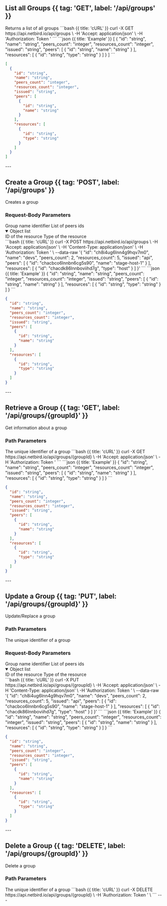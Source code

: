 

## List all Groups {{ tag: 'GET', label: '/api/groups' }}


<Row>

<Col>
Returns a list of all groups
</Col>

<Col sticky>
<CodeGroup title="Request" tag="GET" label="/api/groups" >
```bash {{ title: 'cURL' }}
curl -X GET https://api.netbird.io/api/groups \
-H 'Accept: application/json' \
-H 'Authorization: Token <TOKEN>' 
```
</CodeGroup>
<CodeGroup title="Response" tag="GET" label="/api/groups" >
```json {{ title: 'Example' }}
[
  {
    "id": "string",
    "name": "string",
    "peers_count": "integer",
    "resources_count": "integer",
    "issued": "string",
    "peers": [
      {
        "id": "string",
        "name": "string"
      }
    ],
    "resources": [
      {
        "id": "string",
        "type": "string"
      }
    ]
  }
]
```

```json {{ title: 'Schema' }}
[
  {
    "id": "string",
    "name": "string",
    "peers_count": "integer",
    "resources_count": "integer",
    "issued": "string",
    "peers": [
      {
        "id": "string",
        "name": "string"
      }
    ],
    "resources": [
      {
        "id": "string",
        "type": "string"
      }
    ]
  }
]
```
</CodeGroup>

</Col>

</Row>
---



## Create a Group {{ tag: 'POST', label: '/api/groups' }}


<Row>

<Col>
Creates a group

### Request-Body Parameters


<Properties>
<Property name="name" type="string" required={true} >
Group name identifier
</Property>
<Property name="peers" type="string[]" >
List of peers ids
</Property>
<Property name="resources" type="object[]" >

<details class="custom-details" open >

<summary>Object list</summary>
<Properties>

<Properties>
<Property name="id" type="string" required={true} >
ID of the resource
</Property>
<Property name="type" type="object" required={true} >
Type of the resource
</Property>

</Properties>

</Properties>

</details>
</Property>

</Properties>

</Col>

<Col sticky>
<CodeGroup title="Request" tag="POST" label="/api/groups" >
```bash {{ title: 'cURL' }}
curl -X POST https://api.netbird.io/api/groups \
-H 'Accept: application/json' \
-H 'Content-Type: application/json' \
-H 'Authorization: Token <TOKEN>' \
--data-raw '{
  "id": "ch8i4ug6lnn4g9hqv7m0",
  "name": "devs",
  "peers_count": 2,
  "resources_count": 5,
  "issued": "api",
  "peers": [
    {
      "id": "chacbco6lnnbn6cg5s90",
      "name": "stage-host-1"
    }
  ],
  "resources": [
    {
      "id": "chacdk86lnnboviihd7g",
      "type": "host"
    }
  ]
}'
```
</CodeGroup>
<CodeGroup title="Response" tag="POST" label="/api/groups" >
```json {{ title: 'Example' }}
{
  "id": "string",
  "name": "string",
  "peers_count": "integer",
  "resources_count": "integer",
  "issued": "string",
  "peers": [
    {
      "id": "string",
      "name": "string"
    }
  ],
  "resources": [
    {
      "id": "string",
      "type": "string"
    }
  ]
}
```

```json {{ title: 'Schema' }}
{
  "id": "string",
  "name": "string",
  "peers_count": "integer",
  "resources_count": "integer",
  "issued": "string",
  "peers": [
    {
      "id": "string",
      "name": "string"
    }
  ],
  "resources": [
    {
      "id": "string",
      "type": "string"
    }
  ]
}
```
</CodeGroup>

</Col>

</Row>
---



## Retrieve a Group {{ tag: 'GET', label: '/api/groups/{groupId}' }}


<Row>

<Col>
Get information about a group

### Path Parameters


<Properties>
<Property name="groupId" type="string" required={true} >
The unique identifier of a group
</Property>

</Properties>

</Col>

<Col sticky>
<CodeGroup title="Request" tag="GET" label="/api/groups/{groupId}" >
```bash {{ title: 'cURL' }}
curl -X GET https://api.netbird.io/api/groups/{groupId} \
-H 'Accept: application/json' \
-H 'Authorization: Token <TOKEN>' 
```
</CodeGroup>
<CodeGroup title="Response" tag="GET" label="/api/groups/{groupId}" >
```json {{ title: 'Example' }}
{
  "id": "string",
  "name": "string",
  "peers_count": "integer",
  "resources_count": "integer",
  "issued": "string",
  "peers": [
    {
      "id": "string",
      "name": "string"
    }
  ],
  "resources": [
    {
      "id": "string",
      "type": "string"
    }
  ]
}
```

```json {{ title: 'Schema' }}
{
  "id": "string",
  "name": "string",
  "peers_count": "integer",
  "resources_count": "integer",
  "issued": "string",
  "peers": [
    {
      "id": "string",
      "name": "string"
    }
  ],
  "resources": [
    {
      "id": "string",
      "type": "string"
    }
  ]
}
```
</CodeGroup>

</Col>

</Row>
---



## Update a Group {{ tag: 'PUT', label: '/api/groups/{groupId}' }}


<Row>

<Col>
Update/Replace a group

### Path Parameters


<Properties>
<Property name="groupId" type="string" required={true} >
The unique identifier of a group
</Property>

</Properties>


### Request-Body Parameters


<Properties>
<Property name="name" type="string" required={true} >
Group name identifier
</Property>
<Property name="peers" type="string[]" >
List of peers ids
</Property>
<Property name="resources" type="object[]" >

<details class="custom-details" open >

<summary>Object list</summary>
<Properties>

<Properties>
<Property name="id" type="string" required={true} >
ID of the resource
</Property>
<Property name="type" type="object" required={true} >
Type of the resource
</Property>

</Properties>

</Properties>

</details>
</Property>

</Properties>

</Col>

<Col sticky>
<CodeGroup title="Request" tag="PUT" label="/api/groups/{groupId}" >
```bash {{ title: 'cURL' }}
curl -X PUT https://api.netbird.io/api/groups/{groupId} \
-H 'Accept: application/json' \
-H 'Content-Type: application/json' \
-H 'Authorization: Token <TOKEN>' \
--data-raw '{
  "id": "ch8i4ug6lnn4g9hqv7m0",
  "name": "devs",
  "peers_count": 2,
  "resources_count": 5,
  "issued": "api",
  "peers": [
    {
      "id": "chacbco6lnnbn6cg5s90",
      "name": "stage-host-1"
    }
  ],
  "resources": [
    {
      "id": "chacdk86lnnboviihd7g",
      "type": "host"
    }
  ]
}'
```
</CodeGroup>
<CodeGroup title="Response" tag="PUT" label="/api/groups/{groupId}" >
```json {{ title: 'Example' }}
{
  "id": "string",
  "name": "string",
  "peers_count": "integer",
  "resources_count": "integer",
  "issued": "string",
  "peers": [
    {
      "id": "string",
      "name": "string"
    }
  ],
  "resources": [
    {
      "id": "string",
      "type": "string"
    }
  ]
}
```

```json {{ title: 'Schema' }}
{
  "id": "string",
  "name": "string",
  "peers_count": "integer",
  "resources_count": "integer",
  "issued": "string",
  "peers": [
    {
      "id": "string",
      "name": "string"
    }
  ],
  "resources": [
    {
      "id": "string",
      "type": "string"
    }
  ]
}
```
</CodeGroup>

</Col>

</Row>
---



## Delete a Group {{ tag: 'DELETE', label: '/api/groups/{groupId}' }}


<Row>

<Col>
Delete a group

### Path Parameters


<Properties>
<Property name="groupId" type="string" required={true} >
The unique identifier of a group
</Property>

</Properties>

</Col>

<Col sticky>
<CodeGroup title="Request" tag="DELETE" label="/api/groups/{groupId}" >
```bash {{ title: 'cURL' }}
curl -X DELETE https://api.netbird.io/api/groups/{groupId} \
-H 'Authorization: Token <TOKEN>' \
```
</CodeGroup>

</Col>

</Row>
---
